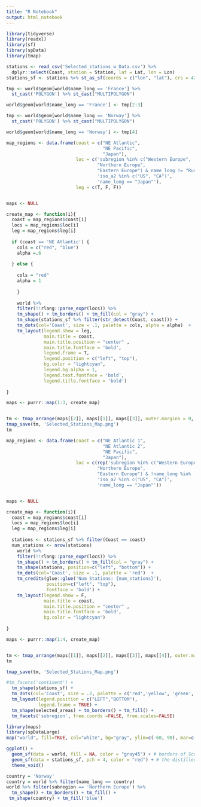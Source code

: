 ```yaml
---
title: "R Notebook"
output: html_notebook
---
```

```r
library(tidyverse)
library(readxl)
library(sf)
library(spData)
library(tmap)
```

```r
stations <- read_csv('Selected_stations_w_Data.csv') %>% 
  dplyr::select(Coast, station = Station, lat = Lat, lon = Lon)
stations_sf <- stations %>% st_as_sf(coords = c("lon", "lat"), crs = 4326)
```

```r
tmp <- world$geom[world$name_long == 'France'] %>% 
  st_cast('POLYGON') %>% st_cast("MULTIPOLYGON")

world$geom[world$name_long == 'France'] <- tmp[2:3]

tmp <- world$geom[world$name_long == 'Norway'] %>% 
  st_cast('POLYGON') %>% st_cast("MULTIPOLYGON")

world$geom[world$name_long == 'Norway'] <- tmp[4]
```

```r
map_regions <- data.frame(coast = c("NE Atlantic",
                                    "NE Pacific", 
                                    "Japan"),
                          loc = c('subregion %in% c("Western Europe", 
                                  "Northern Europe", 
                                  "Eastern Europe") & name_long != "Russian Federation"',
                                  'iso_a2 %in% c("US", "CA")',
                                  'name_long == "Japan"'),
                          leg = c(T, F, F))


maps <- NULL

create_map <- function(i){
  coast = map_regions$coast[i]
  locs = map_regions$loc[i]
  leg = map_regions$leg[i]
  
  if (coast == 'NE Atlantic') {
    cols = c("red", "blue")
    alpha =.6
    
  } else {
      
    cols = "red"
    alpha = 1
    
    }
    
    world %>% 
    filter(!!rlang::parse_expr(locs)) %>% 
    tm_shape() + tm_borders() + tm_fill(col = "gray") +
    tm_shape(stations_sf %>% filter(str_detect(Coast, coast))) + 
    tm_dots(col='Coast', size = .1, palette = cols, alpha = alpha)  + 
    tm_layout(legend.show = leg,
              main.title = coast, 
              main.title.position = "center" ,
              main.title.fontface = 'bold',
              legend.frame = T,
              legend.position = c("left", "top"),
              bg.color = "lightcyan",
              legend.bg.alpha = 1,
              legend.text.fontface = 'bold',
              legend.title.fontface = 'bold')
  
}

maps <- purrr::map(1:3, create_map)


tm <- tmap_arrange(maps[[2]], maps[[1]], maps[[3]], outer.margins = 0, ncol = 2)
tmap_save(tm, 'Selected_Stations_Map.png')
tm
```


```r
map_regions <- data.frame(coast = c("NE Atlantic 1",
                                    "NE Atlantic 2",
                                    "NE Pacific", 
                                    "Japan"),
                          loc = c(rep('subregion %in% c("Western Europe", 
                                  "Northern Europe", 
                                  "Eastern Europe") & !name_long %in%  c("Russian Federation", "Iceland")', 2),
                                  'iso_a2 %in% c("US", "CA")',
                                  'name_long == "Japan"'))


maps <- NULL

create_map <- function(i){
  coast = map_regions$coast[i]
  locs = map_regions$loc[i]
  leg = map_regions$leg[i]
  
  stations <- stations_sf %>% filter(Coast == coast)
  num_stations <- nrow(stations)
    world %>% 
    filter(!!rlang::parse_expr(locs)) %>% 
    tm_shape() + tm_borders() + tm_fill(col = "gray") +
    tm_shape(stations, position=c("left", "bottom")) + 
    tm_dots(col='Coast', size = .1, palette = 'red')  + 
    tm_credits(glue::glue('Num Stations: {num_stations}'),
               position=c("left", "top"),
               fontface = 'bold') + 
    tm_layout(legend.show = F,
              main.title = coast, 
              main.title.position = "center" ,
              main.title.fontface = 'bold',
              bg.color = "lightcyan") 
  
}

maps <- purrr::map(1:4, create_map)


tm <- tmap_arrange(maps[[1]], maps[[2]], maps[[3]], maps[[4]], outer.margins = 0, ncol = 2)
tm

```

```r
tmap_save(tm, 'Selected_Stations_Map.png')
```

```r
#tm_facets('continent') + 
  tm_shape(stations_sf) + 
  tm_dots(col='Coast', size = .2, palette = c('red','yellow', 'green', 'blue'))  + 
  tm_layout(legend.position = c("LEFT","BOTTOM"),
            legend.frame = TRUE) + 
  tm_shape(selected_areas) + tm_borders() + tm_fill() +
  tm_facets('subregion', free.coords =FALSE, free.scales=FALSE) 
```

```r
library(maps)
library(spDataLarge)
map("world", fill=TRUE, col="white", bg="gray", ylim=c(-60, 90), mar=c(0,0,0,0))
```

```r

ggplot() + 
  geom_sf(data = world, fill = NA, color = "gray45") + # borders of Scotland
  geom_sf(data = stations_sf, pch = 4, color = "red") + # the distilleries
  theme_void()
```


```r
country = 'Norway'
country = world %>% filter(name_long == country)
world %>% filter(subregion == 'Northern Europe') %>% 
  tm_shape() + tm_borders() + tm_fill() + 
 tm_shape(country) + tm_fill('blue')
```

